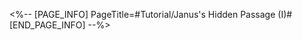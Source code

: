 <%-- [PAGE_INFO]
PageTitle=#Tutorial/Janus's Hidden Passage (I)#
[END_PAGE_INFO] --%>
{{Tutorial
|sort      = 630401
|title     = Janus's Hidden Passage (I)
|subtitle  = 
|type      = Adventure
|about     = 
|image1    = Tutorial Janus's Hidden Passage (I) 1.png{{subst:void|<!--$UPLOAD:<<SpriteOutput/TutorialPic/TutorialPage_FastMoveGuide.png>-<Tutorial Janus's Hidden Passage (I) 1.png>-<Tutorial Files>>-->}}
|text1     = Rotate the clues and assemble the pattern. Once the {{Color|h|nobold=1|progress bar is full}}, you can {{Color|h|nobold=1|quickly move to the target}}.
}}